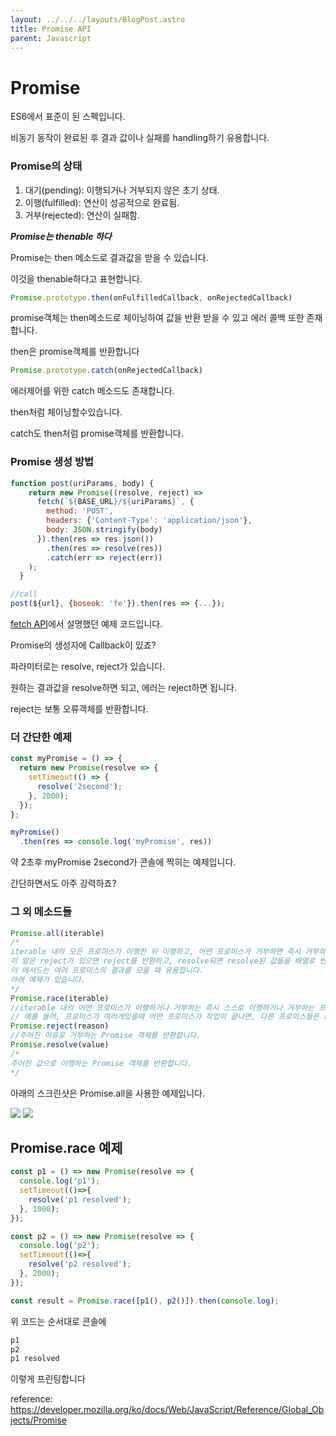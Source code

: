 ```yaml
---
layout: ../../../layouts/BlogPost.astro
title: Promise API
parent: Javascript
---
```

# Promise

ES6에서 표준이 된 스펙입니다.

비동기 동작이 완료된 후 결과 값이나 실패를 handling하기 유용합니다.

### Promise의 상태

1. 대기\(pending\): 이행되거나 거부되지 않은 초기 상태.
2. 이행\(fulfilled\): 연산이 성공적으로 완료됨.
3. 거부\(rejected\): 연산이 실패함.

_**Promise는 thenable 하다**_

Promise는 then 메소드로 결과값을 받을 수 있습니다.

이것을 thenable하다고 표현합니다.

```javascript
Promise.prototype.then(onFulfilledCallback, onRejectedCallback)
```

promise객체는 then메소드로 체이닝하여 값을 반환 받을 수 있고 에러 콜백 또한 존재합니다.

then은 promise객체를 반환합니다

```javascript
Promise.prototype.catch(onRejectedCallback)
```

에러제어를 위한 catch 메소드도 존재합니다.

then처럼 체이닝할수있습니다.

catch도 then처럼 promise객체를 반환합니다.

### Promise 생성 방법

```javascript
function post(uriParams, body) {
    return new Promise((resolve, reject) => 
      fetch(`${BASE_URL}/${uriParams}`, {
        method: 'POST',
        headers: {'Content-Type': 'application/json'},
        body: JSON.stringify(body)
      }).then(res => res.json())
        .then(res => resolve(res))
        .catch(err => reject(err))
    );
  }
```

```javascript
//call
post(${url}, {boseok: 'fe'}).then(res => {...});
```

[fetch API](fetch)에서 설명했던 예제 코드입니다.

Promise의 생성자에 Callback이 있죠?

파라미터로는 resolve, reject가 있습니다.

원하는 결과값을 resolve하면 되고, 에러는 reject하면 됩니다.

reject는 보통 오류객체를 반환합니다.

### 더 간단한 예제

```javascript
const myPromise = () => {
  return new Promise(resolve => {
    setTimeout(() => {
      resolve('2second');
    }, 2000);
  });
};

myPromise()
  .then(res => console.log('myPromise', res))
```

약 2초후 myPromise 2second가 콘솔에 찍히는 예제입니다.

간단하면서도 아주 강력하죠?

### 그 외 메소드들

```javascript
Promise.all(iterable)
/*
iterable 내의 모든 프로미스가 이행한 뒤 이행하고, 어떤 프로미스가 거부하면 즉시 거부하는 프로미스를 반환합니다.
이 말은 reject가 있으면 reject를 반환하고, resolve되면 resolve된 값들을 배열로 반환한다는 의미입니다.
이 메서드는 여러 프로미스의 결과를 모을 때 유용합니다.
아래 예제가 있습니다.
*/
Promise.race(iterable)
//iterable 내의 어떤 프로미스가 이행하거나 거부하는 즉시 스스로 이행하거나 거부하는 프로미스를 반환합니다. 
// 예를 들어, 프로미스가 여러개있을때 어떤 프로미스가 작업이 끝나면, 다른 프로미스들은 resolve 혹은 reject 되지않는다는 의미입니다. 이걸 활용하면 프로미스에 타임아웃을 구현할수있습니다.
Promise.reject(reason)
//주어진 이유로 거부하는 Promise 객체를 반환합니다.
Promise.resolve(value)
/*
주어진 값으로 이행하는 Promise 객체를 반환합니다.
*/
```

아래의 스크린샷은 Promise.all을 사용한 예제입니다.

<img src="/images/promise-all-resolve.png"/>
<img src="/images/promise-all-reject.png"/>

## Promise.race 예제

```javascript
const p1 = () => new Promise(resolve => {
  console.log('p1');
  setTimeout(()=>{
    resolve('p1 resolved');
  }, 1000);
});

const p2 = () => new Promise(resolve => {
  console.log('p2');
  setTimeout(()=>{
    resolve('p2 resolved');
  }, 2000);
});

const result = Promise.race([p1(), p2()]).then(console.log);
```

위 코드는 순서대로 콘솔에

```bash
p1
p2
p1 resolved
```

이렇게 프린팅합니다

reference: https://developer.mozilla.org/ko/docs/Web/JavaScript/Reference/Global_Objects/Promise



